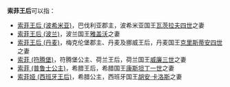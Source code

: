 '''索菲王后'''可以指：
*[[索菲王后_(波希米亚)|索菲王后 (波希米亚)]]，巴伐利亚郡主，波希米亚国王[[瓦茨拉夫四世|瓦茨拉夫四世]]之妻
*[[索菲王后_(波兰)|索菲王后 (波兰)]]，波兰国王[[雅盖沃|雅盖沃]]之妻
*[[索菲王后_(丹麦)|索菲王后 (丹麦)]]，梅克伦堡郡主、丹麦及挪威王后，丹麦国王[[克里斯蒂安四世|克里斯蒂安四世]]之妻
*[[索菲_(符腾堡)|索菲 (符腾堡)]]，符腾堡公主、荷兰王后，荷兰国王[[威廉三世_(荷兰)|威廉三世]]之妻
*[[索菲_(普鲁士公主)|索菲 (普鲁士公主)]]，希腊王后，希腊国王[[康斯坦丁一世_(希腊)|康斯坦丁一世]]之妻
*[[索菲娅_(西班牙王后)|索菲娅 (西班牙王后)]]，希腊公主，西班牙国王[[胡安·卡洛斯|胡安·卡洛斯]]之妻

{{消歧义|cat=四字封号消歧义}}